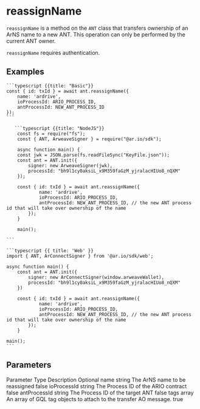 
# reassignName

`reassignName` is a method on the `ANT` class that transfers ownership of an ArNS name to a new ANT. This operation can only be performed by the current ANT owner.

`reassignName` requires authentication.

## Examples

<CodeGroup title="reassignName">

    ```typescript {{title: "Basic"}}
    const { id: txId } = await ant.reassignName({
        name: 'ardrive',
        ioProcessId: ARIO_PROCESS_ID,
        antProcessId: NEW_ANT_PROCESS_ID
    });
    ```

       ```typescript {{title: "NodeJS"}}
        const fs = require("fs");
        const { ANT, ArweaveSigner } = require("@ar.io/sdk");

        async function main() {
        const jwk = JSON.parse(fs.readFileSync("KeyFile.json"));
        const ant = ANT.init({
            signer: new ArweaveSigner(jwk),
            processId: "bh9l1cy0aksiL_x9M359faGzM_yjralacHIUo8_nQXM"
        });

        const { id: txId } = await ant.reassignName({
                name: 'ardrive',
                ioProcessId: ARIO_PROCESS_ID,
                antProcessId: NEW_ANT_PROCESS_ID, // the new ANT process id that will take over ownership of the name
            });
        }

        main();

    ```

    ```typescript {{ title: 'Web' }}
    import { ANT, ArConnectSigner } from '@ar.io/sdk/web';

    async function main() {
        const ant = ANT.init({
            signer: new ArConnectSigner(window.arweaveWallet),
            processId: "bh9l1cy0aksiL_x9M359faGzM_yjralacHIUo8_nQXM"
        })

        const { id: txId } = await ant.reassignName({
                name: 'ardrive',
                ioProcessId: ARIO_PROCESS_ID,
                antProcessId: NEW_ANT_PROCESS_ID, // the new ANT process id that will take over ownership of the name
            });
        }

    main();
    ```

</CodeGroup>

## Parameters

<Table>
  <Table.Head>
    <Table.Row>
      <Table.Header>Parameter</Table.Header>
      <Table.Header>Type</Table.Header>
      <Table.Header>Description</Table.Header>
      <Table.Header>Optional</Table.Header>
    </Table.Row>
  </Table.Head>
  <Table.Body>
    <Table.Row>
      <Table.Cell className="font-semibold">name</Table.Cell>
      <Table.Cell>string</Table.Cell>
      <Table.Cell>The ArNS name to be reassigned</Table.Cell>
      <Table.Cell>false</Table.Cell>
    </Table.Row>
    <Table.Row>
      <Table.Cell className="font-semibold">ioProcessId</Table.Cell>
      <Table.Cell>string</Table.Cell>
      <Table.Cell>The Process ID of the ARIO contract</Table.Cell>
      <Table.Cell>false</Table.Cell>
    </Table.Row>
    <Table.Row>
      <Table.Cell className="font-semibold">antProcessId</Table.Cell>
      <Table.Cell>string</Table.Cell>
      <Table.Cell>The Process ID of the target ANT</Table.Cell>
      <Table.Cell>false</Table.Cell>
    </Table.Row>
    <Table.Row>
      <Table.Cell className="font-semibold">tags</Table.Cell>
      <Table.Cell>array</Table.Cell>
      <Table.Cell>
        An array of GQL tag objects to attach to the transfer AO message.
      </Table.Cell>
      <Table.Cell>true</Table.Cell>
    </Table.Row>
  </Table.Body>
</Table>
